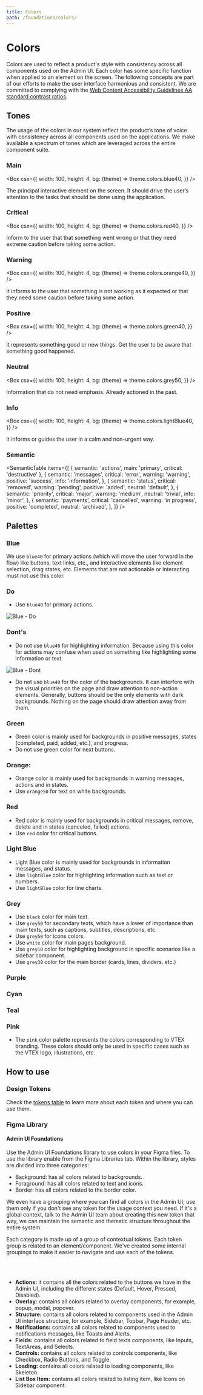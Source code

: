 ```yaml
---
title: Colors
path: /foundations/colors/
---
```


# Colors

Colors are used to reflect a product's style with consistency across all components used on the Admin UI. Each color has some specific function when applied to an element on the screen. The following concepts are part of our efforts to make the user interface harmonious and consistent. We are committed to complying with the [Web Content Accessibility Guidelines AA standard contrast ratios](https://www.w3.org/TR/WCAG/).

## Tones

The usage of the colors in our system reflect the product’s tone of voice with consistency across all components used on the applications. We make available a spectrum of tones which are leveraged across the entire component suite.

### Main

<Box
  csx={{
    width: 100,
    height: 4,
    bg: (theme) => theme.colors.blue40,
  }}
/>

The principal interactive element on the screen. It should drive the user’s attention to the tasks that should be done using the application.

### Critical

<Box
  csx={{
    width: 100,
    height: 4,
    bg: (theme) => theme.colors.red40,
  }}
/>

Inform to the user that that something went wrong or that they need extreme caution before taking some action.

### Warning

<Box
  csx={{
    width: 100,
    height: 4,
    bg: (theme) => theme.colors.orange40,
  }}
/>

It informs to the user that something is not working as it expected or that they need some caution before taking some action.

### Positive

<Box
  csx={{
    width: 100,
    height: 4,
    bg: (theme) => theme.colors.green40,
  }}
/>

It represents something good or new things. Get the user to be aware that something good happened.

### Neutral

<Box
  csx={{
    width: 100,
    height: 4,
    bg: (theme) => theme.colors.grey50,
  }}
/>

Information that do not need emphasis. Already actioned in the past.

### Info

<Box
  csx={{
    width: 100,
    height: 4,
    bg: (theme) => theme.colors.lightBlue40,
  }}
/>

It informs or guides the user in a calm and non-urgent way.

### Semantic

<SemanticTable
  items={[
    { semantic: 'actions', main: 'primary', critical: 'destructive' },
    {
      semantic: 'messages',
      critical: 'error',
      warning: 'warning',
      positive: 'success',
      info: 'information',
    },
    {
      semantic: 'status',
      critical: 'removed',
      warning: 'pending',
      positive: 'added',
      neutral: 'default',
    },
    {
      semantic: 'priority',
      critical: 'major',
      warning: 'medium',
      neutral: 'trivial',
      info: 'minor',
    },
    {
      semantic: 'payments',
      critical: 'cancelled',
      warning: 'in progress',
      positive: 'completed',
      neutral: 'archived',
    },
  ]}
/>

## Palettes

### Blue

We use `blue40` for primary actions (which will move the user forward in the flow) like buttons, text links, etc., and interactive elements like element selection, drag states, etc. Elements that are not actionable or interacting must not use this color.

<Grid templateColumns="repeat(3, 1fr)" columnGap="4" rowGap="4">
  <ColorCard color="blue05" name="blue40" />
  <ColorCard color="blue10" name="blue40" />
  <ColorCard color="blue20" name="blue40" />
  <ColorCard color="blue30" name="blue40" />
  <ColorCard color="blue40" name="blue40" />
  <ColorCard color="blue50" name="blue40" />
  <ColorCard color="blue60" name="blue40" />
</Grid>

### Do

- Use `blue40` for primary actions.

![Blue - Do](../../src/images/do-blue-actions-interactions.png)

### Dont's

- Do not use `blue40` for highlighting information. Because using this color for actions may confuse when used on something like highlighting some information or text.

![Blue - Dont](../../src/images/dont-blue-actions-interactions.png)

- Do not use `blue40` for the color of the backgrounds. It can interfere with the visual priorities on the page and draw attention to non-action elements. Generally, buttons should be the only elements with dark backgrounds. Nothing on the page should draw attention away from them.

### Green

- Green color is mainly used for backgrounds in positive messages, states (completed, paid, added, etc.), and progress.
- Do not use green color for next buttons.

<Grid templateColumns="repeat(3, 1fr)" columnGap="4" rowGap="4">
  <ColorCard color="green05" name="green05" />
  <ColorCard color="green10" name="green10" />
  <ColorCard color="green20" name="green20" />
  <ColorCard color="green30" name="green30" />
  <ColorCard color="green40" name="green40" />
  <ColorCard color="green50" name="green50" />
  <ColorCard color="green60" name="green60" />
</Grid>

### Orange:

- Orange color is mainly used for backgrounds in warning messages, actions and in states.
- Use `orange50` for text on white backgrounds.

<Grid templateColumns="repeat(3, 1fr)" columnGap="4" rowGap="4">
  <ColorCard color="orange05" name="orange05" />
  <ColorCard color="orange10" name="orange10" />
  <ColorCard color="orange20" name="orange20" />
  <ColorCard color="orange30" name="orange30" />
  <ColorCard color="orange40" name="orange40" />
  <ColorCard color="orange50" name="orange50" />
  <ColorCard color="orange60" name="orange60" />
</Grid>

### Red

- Red color is mainly used for backgrounds in critical messages, remove, delete and in states (canceled, failed) actions.
- Use `red` color for critical buttons.

<Grid templateColumns="repeat(3, 1fr)" columnGap="4" rowGap="4">
  <ColorCard color="red05" name="red05" />
  <ColorCard color="red10" name="red10" />
  <ColorCard color="red20" name="red20" />
  <ColorCard color="red30" name="red30" />
  <ColorCard color="red40" name="red40" />
  <ColorCard color="red50" name="red50" />
  <ColorCard color="red60" name="red60" />
</Grid>

### Light Blue

- Light Blue color is mainly used for backgrounds in information messages, and status.
- Use `lightBlue` color for highlighting information such as text or numbers.
- Use `lightBlue` color for line charts.

<Grid templateColumns="repeat(3, 1fr)" columnGap="4" rowGap="4">
  <ColorCard color="lightBlue05" name="lightBlue05" />
  <ColorCard color="lightBlue10" name="lightBlue10" />
  <ColorCard color="lightBlue20" name="lightBlue20" />
  <ColorCard color="lightBlue30" name="lightBlue30" />
  <ColorCard color="lightBlue40" name="lightBlue40" />
  <ColorCard color="lightBlue50" name="lightBlue50" />
  <ColorCard color="lightBlue60" name="lightBlue60" />
</Grid>

### Grey

- Use `black` color for main text.
- Use `grey50` for secondary texts, which have a lower of importance than main texts, such as captions, subtitles, descriptions, etc.
- Use `grey50` for icons colors.
- Use `white` color for main pages background.
- Use `grey10` color for highlighting background in specific scenarios like a sidebar component.
- Use `grey30` color for the main border (cards, lines, dividers, etc.)

<Grid templateColumns="repeat(3, 1fr)" columnGap="4" rowGap="4">
  <ColorCard color="white" name="white" />
  <ColorCard color="grey10" name="grey10" />
  <ColorCard color="grey20" name="grey20" />
  <ColorCard color="grey30" name="grey30" />
  <ColorCard color="grey40" name="grey40" />
  <ColorCard color="grey50" name="grey50" />
  <ColorCard color="grey60" name="grey60" />
  <ColorCard color="grey70" name="grey60" />
  <ColorCard color="grey80" name="grey60" />
  <ColorCard color="black" name="black" />
</Grid>

### Purple

<Grid templateColumns="repeat(3, 1fr)" columnGap="4" rowGap="4">
  <ColorCard color="purple05" name="purple05" />
  <ColorCard color="purple10" name="purple10" />
  <ColorCard color="purple20" name="purple20" />
  <ColorCard color="purple30" name="purple30" />
  <ColorCard color="purple40" name="purple40" />
  <ColorCard color="purple50" name="purple50" />
  <ColorCard color="purple60" name="purple60" />
</Grid>

### Cyan

<Grid templateColumns="repeat(3, 1fr)" columnGap="4" rowGap="4">
  <ColorCard color="cyan05" name="cyan05" />
  <ColorCard color="cyan10" name="cyan10" />
  <ColorCard color="cyan20" name="cyan20" />
  <ColorCard color="cyan30" name="cyan30" />
  <ColorCard color="cyan40" name="cyan40" />
  <ColorCard color="cyan50" name="cyan50" />
  <ColorCard color="cyan60" name="cyan60" />
</Grid>

### Teal

<Grid templateColumns="repeat(3, 1fr)" columnGap="4" rowGap="4">
  <ColorCard color="teal05" name="teal05" />
  <ColorCard color="teal10" name="teal10" />
  <ColorCard color="teal20" name="teal20" />
  <ColorCard color="teal30" name="teal30" />
  <ColorCard color="teal40" name="teal40" />
  <ColorCard color="teal50" name="teal50" />
  <ColorCard color="teal60" name="teal60" />
</Grid>

### Pink

- The `pink` color palette represents the colors corresponding to VTEX branding.
  These colors should only be used in specific cases such as the VTEX logo, illustrations,
  etc.

<Grid templateColumns="repeat(3, 1fr)" columnGap="4" rowGap="4">
  <ColorCard color="pink05" name="pink05" />
  <ColorCard color="pink10" name="pink10" />
  <ColorCard color="pink20" name="pink20" />
  <ColorCard color="pink30" name="pink30" />
  <ColorCard color="pink40" name="pink40" />
  <ColorCard color="pink50" name="pink50" />
  <ColorCard color="pink60" name="pink60" />
</Grid>

## How to use

### Design Tokens

Check the [tokens table](/guidelines/design-tokens) to learn more about each token and where you can use them.

### Figma Library

#### Admin UI Foundations

Use the Admin UI Foundations library to use colors in your Figma files. To use the library enable from the Figma Libraries tab. Within the library, styles are divided into three categories:

- Background: has all colors related to backgrounds.
- Foraground: has all colors related to text and icons.
- Border: has all colors related to the border color.

We even have a grouping where you can find all colors in the Admin UI; use them only if you don't see any token for the usage context you need. If it's a global context, talk to the Admin UI team about creating this new token that way, we can maintain the semantic and thematic structure throughout the entire system.

Each category is made up of a group of contextual tokens. Each token group is related to an element/component. We've created some internal groupings to make it easier to navigate and use each of the tokens.

<br></br>

- **Actions:** it contains all the colors related to the buttons we have in the Admin UI, including the different states (Default, Hover, Pressed, Disabled).
- **Overlay:** contains all colors related to overlay components, for example, popup, modal, popover.
- **Structure:** contains all colors related to components used in the Admin UI interface structure, for example, Sidebar, Topbar, Page Header, etc.
- **Notifications:** contains all colors related to components used to notifications messages, like Toasts and Alerts.
- **Fields:** contains all colors related to field texts components, like Inputs, TextAreas, and Selects.
- **Controls:** contains all colors related to controls components, like Checkbox, Radio Buttons, and Toggle.
- **Loading:** contains all colors related to loading components, like Skeleton.
- **List Box Item:** contains all colors related to listing item, like Icons on Sidebar component.
